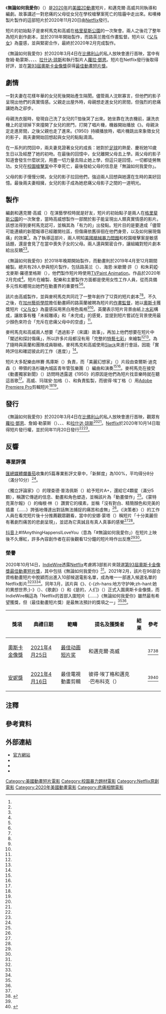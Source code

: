 {{noteTA
|G1=Movie
|G2=Show
|G3=地名
|1=zh-hans:威尔·麦克马克;zh-hant:威爾·麥柯馬克;
|2=zh-hans:麦克马克;zh-hant:麥柯馬克;
|3=zh-hans:切尔西·汉德勒;zh-hant:雀兒喜·漢德勒;
|4=zh-hans:玛丽·麦克科马克;zh-hant:瑪麗·瑪寇梅;
}}
{{Infobox film
| name           = 無論如何我愛你
| original_name  = {{lang|en|''If Anything Happens I Love You''}}
| image          = If Anything Happens I Love You Poster.jpg
| caption        = 宣傳海報
| director       = {{plainlist|
* {{tsl|en|Will McCormack|威爾·麥柯馬克}}
* 邁克爾·高威
}}
| producer       = {{plainlist|
* 玛瑞安·加格
* {{tsl|en|Gary Gilbert|加里·吉尔伯特}}
* {{tsl|en|Gerald Chamales|杰拉德·查马尔斯}}
* 邁克爾·高威
}}
| writer         = {{plainlist|
* 威爾·麥柯馬克
* 邁克爾·高威
}}
| music          = 林賽·馬庫斯
| editing        = 彼得·埃丁格
| studio = {{Plainlist|
* {{tsl|en|Gilbert Films|吉爾伯特影業}}
* 噢棒製片
}}
| distributor    = [[Netflix|Netflix]]
| released       = {{film date|2020|11|20}}
| runtime        = 12分鐘
| country        = {{USA}}
| language       = 英文
| budget         = 
| gross          = 
}}

《'''無論如何我愛你'''》（{{lang-en|''If Anything Happens I Love You''}}）是[[2020年電影|2020年]]的[[美國電影|美國]][[傳統動畫|2D動畫]]短片，{{tsl|en|Will McCormack|威爾·麥柯馬克}}和邁克爾·高威共同執導和編劇。故事講述一對悲痛的父母從女兒在學校槍擊案死亡的陰霾中走出來。{{tsl|en|Gilbert Films|吉爾伯特影業}}和噢棒製片製作的這部短片於2020年11月20日由[[Netflix|Netflix]]發行。

短片的初始點子是麥柯馬克和高威在[[格里斐斯公園|格里斐斯公園]]的一次聚會。兩人之後花了整年為短片創作劇本，並於2018年開始製作，而路英兰擔任作畫監督。短片以《[[父与女|父与女]]》為靈感，並與{{tsl|en|Everytown for Gun Safety|美國反對非法槍支市長協會}}緊密合作，最終於2020年2月完成製作。

《無論如何我愛你》於2020年3月4日在[[比佛利山|比佛利山]]{{tsl|en|United Talent Agency|聯合人才經紀公司}}的私人放映會進行首映，當中有詹姆·勒蒙斯、{{tsl|en|Chelsea Handler|雀兒喜·漢德勒}}、{{tsl|en|Phil Johnston (filmmaker)|菲爾·強斯頓}}、{{tsl|en|Mary McCormack|瑪麗·瑪寇梅}}、[[拉什达·琼斯|拉什达·琼斯]]和執行製片人[[蘿拉·鄧恩|蘿拉·鄧恩]]。短片在Netflix發行後取得好評，並在[[第93屆奧斯卡金像獎|第93屆奧斯卡金像獎]]获得[[奧斯卡最佳動畫短片獎|最佳動畫短片獎]]。

==劇情==
一對夫妻在花樣年華的女兒死後開始產生隔閡。儘管兩人沈默寡言，但他們的影子呈現出他們的真實情感。父親走出屋外時，母親想走進女兒的房間，但強烈的悲痛讓她為之卻步。

母親洗衣服時，發現自己洗了女兒的T恤後哭了出來。她坐靠在洗衣機前，讓洗衣機上的足球掉下來撞開了女兒的房門，打開了唱片機，機器開始播放《{{tsl|en|1950 (song)|1950 (歌曲)|1950}}》。母親決定走進房間，之後父親也走了進來。《1950》持續播放時，唱片機跳出來象徵女兒的影子，兩夫妻開始回想起與女兒的點點滴滴。

在一系列的閃回中，兩夫妻見證著女兒的成長：她對於[[足球|足球]]的熱愛、慶祝她10歲生日以及經歷了她的初吻。在最後的回憶中，女兒離開父母去上學。兩父母的影子知道會發生什麼狀況，用盡一切力量去阻止她上學，但這只是回憶，一切都徒勞無功。女兒在[[校園槍擊案|校園槍擊案]]中不幸死亡，最後發給父母的信息是「無論如何我愛你」{{efn|name=a|[[2018年佛羅里達校園槍擊案|2018年佛羅里達校園槍擊案]]的幸存者和受害者也有在槍擊案發生時發出相同信息給父母<ref name="DeciderReview"/><ref name="TrueStory?"/><ref name="FloridaShooting"/>。}}。

父母的影子慢慢分開，女兒的影子拉回他們，強迫兩人回想與她還在生時的美好回憶。最後兩夫妻相擁，女兒的影子成為她悲痛父母影子之間的一道明光。

==製作==
編劇{{tsl|en|Will McCormack|威爾·麥柯馬克}}和邁克爾·高威（{{lang|en|Michael Govier}}）在演藝學校時就是好友，短片的初始點子是兩人在[[格里斐斯公園|格里斐斯公園]]的一次聚會，當時高威想製作一部關於影子能呈現出人類真實情感的影片。該想法得到麥柯馬克認可，並稱其為「有力的」出發點。短片目的是要達成「儘管可能連續的新聞報導已經離開社區，但傷痛依舊徘徊在他們身旁，以及如何展現傷痛」的效果<ref name="DeadlineInterview"/>。為了執導這部片，兩人明知[[美國槍械暴力問題|美國槍械暴力問題]]和校園槍擊案是敏感話題，還是會見了在當中喪失子女的父母。兩人還與{{tsl|en|Everytown for Gun Safety|美國反對非法槍支市長協會}}緊密合作，讓組織對短片劇本給出反饋<ref name="WritingProcess" /><ref name="WritingProcess2" />。

《無論如何我愛你》於2018年晚期開始製作，而動畫則於2019年4月至12月期間繪製。總共有28人參與短片製作，包括路英兰（{{lang|en|Youngran Nho}}）、海恩·米歇爾·許（{{lang|en|Haein Michelle Heo}}）和朱莉婭·戈麥斯·羅德里格斯（{{lang|en|Julia Gomes Rodrigues}}），他們製作短片時使用[[TVPaint_Animation|TVPaint Animation]]。作品於2020年2月完成<ref name="AnimationMagazineInterview"/>。短片在繪製、配樂和主要製作方面都是使用女性工作人員，從而具備多元性和體現出她們在動畫界的重要性<ref name="AnimationMagazineInterview"/><ref name="InitialPresentation"/>。

該片由高威製作，並與麥柯馬克共同花了一整年創作了12頁的短片劇本<ref name="DeadlineInterview"/><ref name="AnimationScoopInterview"/>。不久之後，在[[加州藝術學院|加州藝術學院]]擔任動畫師的路英蘭被聘為短片的[[作畫監督|作畫監督]]，她以[[奧斯卡金像獎|奧斯卡]]獲獎短片《[[父与女|父与女]]》為靈感採用黑白用色風格<ref name="DeadlineInterview"/><ref name="MashableArt"/>。英蘭表示短片背景由紙上[[水彩畫|水彩]]構成，讓故事有種「未經雕琢」和「未完成」的感覺，並提到短片嘗試在背景使用最少顏色來符合「充斥在悲痛父母中的空虛」<ref name="MashableArt"/>。

麥柯馬克和高威兩人想要「透過影子（來講）故事」，再加上他們想要在短片中「闡述和探討傷痛」，所以許多片段都沒有用「完整的[[特藝七彩|特藝七彩]]」來繪製<ref name="AnimationScoopInterview"/><ref name="AnimationMagazineInterview"/>。為了隨時與英蘭和團隊成員聯絡，麥柯馬克和高威使用[[Slack_(軟體)|Slack]]來進行會話，因能「實時評估和確認彼此的工作（進度）」<ref name="ReelVariety"/>。

短片大多配樂由林賽·馬庫斯（{{lang|en|Lindsay Marcus}}）負責，而「美麗幻想家」（{{lang|en|Beautiful Dreamer}}）片段由查爾斯·迪克森（{{lang|en|Charles Dickerson}}）帶領的洛杉磯內城區青年管弦樂團（{{lang|en|The Inner-City Youth Orchestra of LA}}）編曲和演奏<ref name="RogerEbertMusic"/><ref name="VarietyDiscussion"/>。麥柯馬克在接受《動畫獨家新聞》（{{lang|en|''Animation Scoop''}}）訪問時透露選《1950》的原因是他們為短片找音樂時就在聽這首歌<ref name="AnimationScoopInterview"/>。高威、玛瑞安·加格（{{lang|en|Maryann Garger}}）、{{tsl|en|Gary Gilbert|加里·吉尔伯特}}和{{tsl|en|Gerald Chamales|杰拉德·查马尔斯}}負責監製，而彼得·埃丁格（{{lang|en|Peter Ettinger}}）用[[Adobe_Premiere_Pro|Adobe Premiere Pro]]剪輯短片<ref name="AnimationMagazineInterview"/><ref name="TICReview"/>。

==發行==
《無論如何我愛你》於2020年3月4日在[[比佛利山|比佛利山]]{{tsl|en|United Talent Agency|聯合人才經紀公司}}的私人放映會進行首映，觀眾有[[蘿拉·鄧恩|蘿拉·鄧恩]]、詹姆·勒蒙斯（{{lang|en|Jayme Lemons}}）、{{tsl|en|Chelsea Handler|雀兒喜·漢德勒}}、{{tsl|en|Phil Johnston (filmmaker)|菲爾·強斯頓}}、{{tsl|en|Mary McCormack|瑪麗·瑪寇梅}}和[[拉什达·琼斯|拉什达·琼斯]]<ref name="FirstScreening"/><ref name="PrivateScreening"/>。[[Netflix|Netflix]]於2020年10月14日取得短片發行權，並於同年11月20日發行<ref name="FilmRights"/><ref name="NetflixRelease"/>。

==反響==
===專業評價===
[[匯總媒體|匯總媒體]][[爛番茄|爛番茄]]收集的5篇專業影評文章中，「新鮮度」為100%，平均得分8分（滿分10分）<ref name="RottenTomatoes"/>。

《獨立評論家》（{{lang|en|''The Independent Critic''}}）的理查德·普洛佩斯（{{lang|en|Richard Propes}}）給予短片A+，還給它4顆星（滿分5顆），稱讚它傳遞的信息、動畫和角色塑造，並稱該片為「動畫傑作」<ref name="TICReview"/>。《蒙特克莱尔報》（{{lang|en|''The Montclarion''}}）的梅根·林（{{lang|en|Megan Lim}}）讚賞它的樸素，並稱「沒有對白、精簡顏色和完美的插畫（……）誇張地傳達出對話無法捕捉的痛苦和虛無」<ref name="TheMontclarionReview"/>。《決策者》（{{lang|en|''Decider''}}）的工作人員在看完短片後十分推薦觀眾觀看，當中的安娜·蒙塔（{{lang|en|Anna Menta}}）稱短片「十分美麗但有著劇烈痛苦的悲劇呈現」，並認為它真誠且有真人真事的感覺<ref name="DeciderReview"/><ref name="DeciderStreamOrSkip"/>。

[[抖音|抖音]]上#IfAnythingHappensILoveYou（意為「#無論如何我愛你」）在短片上映後不久爆紅，許多內容創作者在前後觀看12分鐘的短片時作出反應<ref name="DeadlineInterview"/><ref name="TikTokTrend"/>。

===榮譽===
2020年10月14日，[[IndieWire|IndieWire]]透露[[Netflix|Netflix]]考慮將3部影片來競選[[第93屆奧斯卡金像獎|第93屆奧斯卡金像獎]][[奧斯卡最佳動畫短片獎|最佳動畫短片獎]]，其中包括《無論如何我愛你》<ref name="AcademyAwardContender"/>。2021年2月，該片在96部合資格動畫短片中脫穎而出進入10部候選電影名單，成為唯一一部進入候選名單的Netflix影片<ref name="OscarNetflixOnly"/><ref name="OscarPredictions"/><ref name="AcademyAwardShortList"/>。同年3月，該片與《{{tsl|en|Burrow (film)|挖道兔|-{zh-hans:洞穴;zh-hant:挖道兔;}-}}》、《-{zh-hans:地方守护神;zh-hant:她的異想世界;}-》（{{lang|en|''Genius Loci''}}）、《歌劇》（{{lang|en|''Opera''}}）和《是的，人们》（{{lang|en|''Yes-People''}}）正式入圍奧斯卡金像獎，而IndieWire稱這為「Netflix的首部入圍短片（……）《無論如何我愛你》雖然最有希望獲獎，但（最佳動畫短片獎）是最無法預計的獎項之一」<ref name="OscarNom"/><ref name="IndieOnOscar"/>。

{| class="wikitable plainrowheaders sortable"
|-
! scope="col"| 獎項
! scope="col"| 典禮日期
! scope="col"| 範疇
! scope="col"| 提名及獲獎者
! scope="col"| 結果
! scope="col" class="unsortable"| 參考
|-
! scope="row" | [[奧斯卡金像獎|奧斯卡金像獎]]
| [[第93屆奧斯卡金像獎|2021年4月25日]]
| [[奥斯卡最佳动画短片奖|最佳动画短片奖]]
| {{tsl|en|Will McCormack|威爾·麥柯馬克}}和邁克爾·高威
| {{won}}
| align=center | <ref name="OscarNom"/><ref>{{cite web|url=https://deadline.com/2021/04/2021-oscar-winners-list-1234743120/|title=Oscar Winner: 'If Anything Happens I Love You' For Animated Short Film|date=2021-04-25|first=Erek|last=Pedersen|website=Deadline Hollywood|access-date=2021-04-26|archive-url=https://web.archive.org/web/20210426012251/https://deadline.com/2021/04/2021-oscar-winners-list-1234743120/|archive-date=2021-04-26|deadurl=no}}</ref>
|-
! scope="row" | [[安妮獎|安妮獎]]
| [[第48届安妮奖|2021年4月16日]]
| 最佳電視動畫剪輯
| 彼得·埃丁格和邁克·巴布科克（{{lang|en|Michael Babcock}}）
| {{nom}}
| align=center | <ref name="AnnieAward"/><ref>{{cite web|url=https://www.hollywoodreporter.com/news/soul-wolfwalkers-wins-annie-awards-in-features|title='Soul,' 'Wolfwalkers' Wins Annie Awards in Features|date=2021-04-16|first=Carolyn|last=Giardina|website=The Hollywood Reporter|archive-url=https://web.archive.org/web/20210417115243/https://www.hollywoodreporter.com/news/soul-wolfwalkers-wins-annie-awards-in-features|archive-date=2021-04-17|deadurl=no|access-date=2021-04-17}}</ref>
|}

==注釋==
{{noteslist}}

==參考資料==
{{Reflist|2|refs=

<!-- INFOBOX and LEAD -->

<ref name="NetflixRelease">{{cite web|url=https://time.com/5902673/new-netflix-november-2020/|title=Here's Everything New on Netflix in November 2020—And What's Leaving|date=2020-10-31|author=Cady Lang|website=[[時代雜誌|Time]]|archive-url=https://web.archive.org/web/20201112011418/https://time.com/5902673/new-netflix-november-2020/|archive-date=2020-11-11|dead-url=no|access-date=2020-11-11}}</ref>

<!-- PLOT -->

<ref name="DeciderReview">{{cite web|url=https://decider.com/2020/11/20/if-anything-happens-i-love-you-netflix-true-story/|title=Netflix's 'If Anything Happens, I Love You' Is a Powerful Short That Feels Like a True Story, Even If It's Not|date=2020-11-20|author=Anna Menta|website=Decider|archive-url=https://web.archive.org/web/20201120173251/https://decider.com/2020/11/20/if-anything-happens-i-love-you-netflix-true-story/|archive-date=2020-11-20|dead-url=no|access-date=2020-11-20}}</ref>

<ref name="FloridaShooting">{{cite web|url=https://www.teenvogue.com/story/student-texts-florida-shooting|title=Students Texted Their Parents Goodbye During the Florida Shooting|date=2018-02-15|author=Ella Ceron|website=Teen Vogue|archive-url=https://web.archive.org/web/20200928221828/https://www.teenvogue.com/story/student-texts-florida-shooting|archive-date=2020-09-28|dead-url=no|access-date=2020-11-20}}</ref>

<ref name="TrueStory?">{{cite web|url=https://thetab.com/uk/2020/11/24/if-anything-happens-i-love-you-netflix-true-story-183905|title=Is Netflix animation If Anything Happens I Love You based on a true story?|date=2020-11-24|author=Hayley Soen|website=The Tab|archive-url=https://web.archive.org/web/20201202011243/https://thetab.com/uk/2020/11/24/if-anything-happens-i-love-you-netflix-true-story-183905|archive-date=2020-12-01|dead-url=no|access-date=2020-12-01}}</ref>

<!-- PRODUCTION -->

<ref name="AnimationMagazineInterview">{{cite web|url=https://www.animationmagazine.net/animated-people/if-anything-happens-i-love-you-how-will-mccormack-and-michael-govier-drew-art-out-of-tragedy/|title='If Anything Happens I Love You': How Will McCormack and Michael Govier Drew Art out of Tragedy|date=2021-01-08|author=Ramin Zahed|website=Animation Magazine|archive-url=https://web.archive.org/web/20210111135751/https://www.animationmagazine.net/animated-people/if-anything-happens-i-love-you-how-will-mccormack-and-michael-govier-drew-art-out-of-tragedy/|archive-date=2021-01-11|dead-url=no|access-date=2021-01-11}}</ref>

<ref name="AnimationScoopInterview">{{cite web|url=https://www.animationscoop.com/interview-directors-talk-netflix-short-if-anything-happens-i-love-you/|title=INTERVIEW: Directors Talk Netflix Short "If Anything Happens, I Love You"|date=2020-11-17|author=Jackson Murphy|website=Animation Scoop|archive-url=https://web.archive.org/web/20201126020804/https://www.animationscoop.com/interview-directors-talk-netflix-short-if-anything-happens-i-love-you/|archive-date=2020-11-26|dead-url=no|access-date=2020-12-15}}</ref>

<ref name="DeadlineInterview">{{cite web|url=https://deadline.com/2021/01/if-anything-happens-i-love-you-directors-will-mccormack-michael-govier-netflix-animation-interview-1234675574/|title='If Anything Happens I Love You' Directors Examine Emotional Aftermath Of A School Shooting With Animated Short That Resonates The World Over|date=2021-01-19|author=Matt Grobar|website=Deadline Hollywood|archive-url=https://web.archive.org/web/20210119173456/https://deadline.com/2021/01/if-anything-happens-i-love-you-directors-will-mccormack-michael-govier-netflix-animation-interview-1234675574/|archive-date=2021-01-19|dead-url=no|access-date=2021-01-19}}</ref>

<ref name="MashableArt">{{cite web|url=https://mashable.com/article/if-anything-happens-i-love-you-netflix/|title=The sketch-style of Netflix's 'If Anything Happens I Love You' is rapturous|date=2020-11-25|author=Kellen Beck|website=[[Mashable|Mashable]]|archive-url=https://web.archive.org/web/20201202012356/https://mashable.com/article/if-anything-happens-i-love-you-netflix/|archive-date=2020-12-01|dead-url=no|access-date=2020-12-01}}</ref>

<ref name="ReelVariety">{{cite web|url=https://variety.com/2020/film/awards/reel-collaborations-artistic-partnerships-in-wolfwalkers-minari-1234872262/|title=Reel Collaborations: Artistic Partnerships in 'Wolfwalkers,' 'Minari'|date=2020-12-24|author=Clayton Davis|website=[[綜藝_(雜誌)|Variety]]|archive-url=https://web.archive.org/web/20210121221452/https://variety.com/2020/film/awards/reel-collaborations-artistic-partnerships-in-wolfwalkers-minari-1234872262/|archive-date=2021-01-21|dead-url=no|access-date=2021-01-21}}</ref>

<ref name="RogerEbertMusic">{{cite web|url=https://www.rogerebert.com/features/short-films-in-focus-if-anything-happens-i-love-you|title=Short Films in Focus: If Anything Happens I Love You|date=2020-12-01|author=Collin Souter|website=RogerEbert.com|archive-url=https://web.archive.org/web/20201203234554/https://www.rogerebert.com/features/short-films-in-focus-if-anything-happens-i-love-you|archive-date=2020-12-03|dead-url=no|access-date=2020-12-03}}</ref>

<ref name="VarietyDiscussion">{{cite web|url=https://variety.com/2021/artisans/awards/if-anything-happens-i-love-you-animation-1234906207/|title=Sparse Colors Relay Grief and Loss in Toon Short on Gun Violence|date=2021-02-11|author=Jazz Tangcay|website=[[綜藝_(雜誌)|Variety]]|archive-url=https://web.archive.org/web/20210223155748/https://variety.com/2021/artisans/awards/if-anything-happens-i-love-you-animation-1234906207/|archive-date=2021-02-23|dead-url=no|access-date=2021-02-23}}</ref>

<ref name="WritingProcess">{{cite web|url=https://www.thecinemaholic.com/is-if-anything-happens-i-love-you-a-true-story/|title=Is Netflix's If Anything Happens I Love You a True Story?|date=2020-11-24|author=Prerna Singh|website=The Cinemaholic|archive-url=https://web.archive.org/web/20201202014441/https://www.thecinemaholic.com/is-if-anything-happens-i-love-you-a-true-story/|archive-date=2020-12-01|dead-url=no|access-date=2020-12-01}}</ref>

<ref name="WritingProcess2">{{cite web|url=https://www.moms.com/netflix-if-anything-happens-i-love-you/|title=Netflix's 'If Anything Happens I Love You' Is Leaving Moms In Tears|date=2020-11-27|author=Ashley Wehrli|website=Moms.com|archive-url=https://web.archive.org/web/20201202014702/https://www.moms.com/netflix-if-anything-happens-i-love-you/|archive-date=2020-12-01|dead-url=no|access-date=2020-12-01}}</ref>

<ref name="InitialPresentation">{{cite web|url=https://variety.com/2020/artisans/actors/laura-dern-if-anything-happens-i-love-you-grief-1234835213/|title=Laura Dern on Gun Safety and How Netflix's Animated 'If Anything Happens I Love You' Addresses Grief|date=2020-11-19|author=Jazz Tangcay|website=[[綜藝_(雜誌)|Variety]]|archive-url=https://web.archive.org/web/20210111141655/https://variety.com/2020/artisans/actors/laura-dern-if-anything-happens-i-love-you-grief-1234835213/|archive-date=2021-01-11|dead-url=no|access-date=2021-01-11}}</ref>

<!-- RELEASE -->

<ref name="FilmRights">{{cite web|url=https://www.indiewire.com/2020/10/netflix-animated-shorts-toudiversity-and-social-activism-for-oscars-1234592652/|title=Oscars 2021: Netflix Reveals Three Diverse, Social Action Animated Shorts — Exclusive|date=2020-10-14|author=Bill Desowitz|website=[[IndieWire|IndieWire]]|archive-url=https://web.archive.org/web/20201112011328/https://www.indiewire.com/2020/10/netflix-animated-shorts-toudiversity-and-social-activism-for-oscars-1234592652/|archive-date=2020-11-11|dead-url=no|access-date=2020-11-11}}</ref>

<ref name="FirstScreening">{{cite web|url=https://www.hollywoodreporter.com/news/laura-dern-rashida-jones-more-show-support-gun-violence-victims-1282325|title=Laura Dern Voices Support for Gun Violence Victims at 'If Anything Happens I Love You' Screening|date=2020-03-05|author=Alexandra Del Rosario|website=[[荷里活報道|The Hollywood Reporter]]|archive-url=https://web.archive.org/web/20201112010802/https://www.hollywoodreporter.com/news/laura-dern-rashida-jones-more-show-support-gun-violence-victims-1282325|archive-date=2020-11-11|dead-url=no|access-date=2020-11-10}}</ref>

<ref name="PrivateScreening">{{cite web|url=https://www.vanityfair.com/hollywood/2020/03/laura-dern-rashida-jones-everytown-for-gun-safety-short-film|title=Laura Dern, Rashida Jones Join Forces for Powerful Gun Control Short|date=2020-03-05|author=Nick Coin|website=[[名利场_(杂志)|Vanity Fair]]|archive-url=https://web.archive.org/web/20201112012907/https://www.vanityfair.com/hollywood/2020/03/laura-dern-rashida-jones-everytown-for-gun-safety-short-film|archive-date=2020-11-11|dead-url=no|access-date=2020-11-11}}</ref>

<!-- RECEPTION -->

<ref name="DeciderStreamOrSkip">{{cite web|url=https://decider.com/2020/11/20/if-anything-happens-i-love-you-on-netflix-stream-it-or-skip-it/|title=Stream It Or Skip It: 'If Anything Happens I Love You' on Netflix, an Animated Short About School Shootings That'll Leave You Heartbroken|date=2020-11-20|author=John Serba|website=Decider|archive-url=https://web.archive.org/web/20201121165034/https://decider.com/2020/11/20/if-anything-happens-i-love-you-on-netflix-stream-it-or-skip-it/|archive-date=2020-11-21|dead-url=no|access-date=2020-11-21}}</ref>

<ref name="TheMontclarionReview">{{cite web|url=https://themontclarion.org/entertainment/the-simplicity-of-if-anything-happens-i-love-you-delivers-a-complex-message/|title=The Simplicity Of 'If Anything Happens I Love You' Delivers a Complex Message|date=2020-12-01|author=Megan Lim|website=The Montclarion|archive-url=https://web.archive.org/web/20201202020246/https://themontclarion.org/entertainment/the-simplicity-of-if-anything-happens-i-love-you-delivers-a-complex-message/|archive-date=2020-12-01|dead-url=no|access-date=2020-12-01}}</ref>

<ref name="RottenTomatoes">{{Cite web|url=https://www.rottentomatoes.com/m/if_anything_happens_i_love_you|title=If Anything Happens I Love You (2020)|dead-url=no|access-date=2020-12-09|archive-url=https://web.archive.org/web/20201124063332/https://www.rottentomatoes.com/m/if_anything_happens_i_love_you|archive-date=2020-11-24}}</ref>

<ref name="TICReview">{{cite web|url=https://theindependentcritic.com/if_anything_happens_i_love_you|title="If Anything Happens I Love You" a Stunning Animated Short|author=Richard Propes|website=The Independent Critic|archive-url=https://web.archive.org/web/20201112012228/https://theindependentcritic.com/if_anything_happens_i_love_you|archive-date=2020-11-11|dead-url=no|access-date=2020-11-11}}</ref>

<ref name="TikTokTrend">{{cite web|url=https://www.malaymail.com/news/showbiz/2020/11/28/netflix-short-if-anything-happens-i-love-you-gets-its-own-tiktok-challenge/1926876|title=Netflix short 'If Anything Happens I Love You' gets its own TikTok challenge (VIDEO)|date=2020-11-28|website=Malay Mail|archive-url=https://web.archive.org/web/20201222005343/https://www.malaymail.com/news/showbiz/2020/11/28/netflix-short-if-anything-happens-i-love-you-gets-its-own-tiktok-challenge/1926876|archive-date=2020-12-22|dead-url=no|access-date=2020-12-22}}</ref>

<ref name="AcademyAwardContender">{{cite web|url=https://www.indiewire.com/2020/10/netflix-animated-shorts-toudiversity-and-social-activism-for-oscars-1234592652/|title=Oscars 2021: Netflix Reveals Three Diverse, Social Action Animated Shorts — Exclusive|date=2020-10-14|author=Bill Desowitz|publisher=[[IndieWire|IndieWire]]|archive-url=https://web.archive.org/web/20201114205832/https://www.indiewire.com/2020/10/netflix-animated-shorts-toudiversity-and-social-activism-for-oscars-1234592652/|archive-date=2020-11-14|dead-url=no|access-date=2020-12-01}}</ref>

<ref name="AcademyAwardShortList">{{cite web|url=https://www.animationmagazine.net/events/oscar-shortlists-animated-shorts-vfx-music-contenders/|title=Oscar Shortlists: Animated Shorts, VFX & Music Contenders|date=2021-02-09|author=Mercedes Milligan|website=Animation Magazine|archive-url=https://web.archive.org/web/20210213060106/https://www.animationmagazine.net/events/oscar-shortlists-animated-shorts-vfx-music-contenders/|archive-date=2021-02-23|dead-url=no|access-date=2021-02-23}}</ref>

<ref name="OscarNetflixOnly">{{cite web|url=https://www.thewrap.com/a-guide-to-oscars-shortlisted-animated-shorts-from-diana-rigg-to-pixars-first-gay-hero/|title=A Guide to Oscars' Shortlisted Animated Shorts, From Diana Rigg to Pixar's First Gay Hero|date=2021-02-25|author=Steve Pond|website=[[TheWrap|TheWrap]]|archive-url=https://web.archive.org/web/20210225224455/https://www.thewrap.com/a-guide-to-oscars-shortlisted-animated-shorts-from-diana-rigg-to-pixars-first-gay-hero/|archive-date=2021-02-25|dead-url=no|access-date=2021-02-25}}</ref>

<ref name="OscarPredictions">{{cite web|url=https://variety.com/feature/2021-oscars-best-animated-short-film-predictions-1234915121/|title=Oscars Predictions: Best Animated Short – Charming 'Snail and the Whale' Takes On the Emotional 'If Anything Happens I Love You'|date=2021-02-25|author=Clayton Davis|website=[[綜藝_(雜誌)|Variety]]|archive-url=https://web.archive.org/web/20210225224122/https://variety.com/feature/2021-oscars-best-animated-short-film-predictions-1234915121/|archive-date=2021-02-25|dead-url=no|access-date=2021-02-25}}</ref>

<ref name="AnnieAward">{{cite web|url=https://variety.com/2021/film/awards/netflix-soul-wolfwalkers-annie-award-nominations-1234920416/|title=2021 Annie Award Nominations: 'Soul,' 'Wolfwalkers' and Netflix Lead|date=2021-03-03|author=Terry Flores|website=[[綜藝_(雜誌)|Variety]]|archive-url=https://web.archive.org/web/20210304135147/https://variety.com/2021/film/awards/netflix-soul-wolfwalkers-annie-award-nominations-1234920416/|archive-date=2021-03-04|dead-url=no|access-date=2021-03-04}}</ref>

<ref name="OscarNom">{{cite web|url=https://www.theguardian.com/film/2021/mar/15/the-full-list-of-2021-oscar-nominations|title=The full list of 2021 Oscar nominations|date=2021-03-15|website=[[衛報|The Guardian]]|archive-url=https://web.archive.org/web/20210315132022/https://www.theguardian.com/film/2021/mar/15/the-full-list-of-2021-oscar-nominations|archive-date=2021-03-15|dead-url=no|access-date=2021-03-15}}</ref>

<ref name="IndieOnOscar">{{cite web|url=https://www.indiewire.com/2021/03/mank-oscars-crafts-nominations-1234623469/|title=After the Oscar Noms, Mighty 'Mank' Faces Competition in the Craft Races|date=2021-03-15|first=Bill|last=Desowitz|website=[[IndieWire|IndieWire]]|archive-url=https://web.archive.org/web/20210315203418/https://www.indiewire.com/2021/03/mank-oscars-crafts-nominations-1234623469/|archive-date=2021-03-15|dead-url=no|access-date=2021-03-15}}</ref>
}}

==外部連結==
* [https://ifanythinghappensiloveyou.com/ 官方網站] {{Wayback|url=https://ifanythinghappensiloveyou.com/ |date=20210401144031 }}
* {{Netflix title|81349306}}
* {{IMDb title|tt11768948}}
* {{douban|35225555}}

{{Netflix已上映電影與紀錄片}}
{{奧斯卡最佳動畫短片獎}}

{{DEFAULTSORT:If Anything Happens I Love You}}
[[Category:美國動畫短片電影|Category:美國動畫短片電影]]
[[Category:校園暴力題材電影|Category:校園暴力題材電影]]
[[Category:Netflix原創電影|Category:Netflix原創電影]]
[[Category:2020年美國動畫電影|Category:2020年美國動畫電影]]
[[Category:悲痛相關電影|Category:悲痛相關電影]]